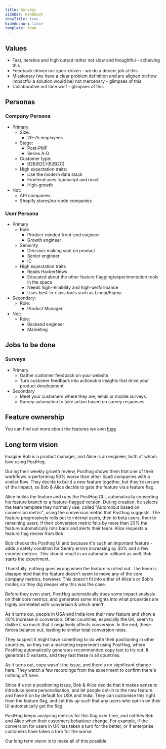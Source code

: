 ```yaml
---
title: Surveys
sidebar: Handbook
showTitle: true
hideAnchor: false
template: team
---
```


## Values
- Fast, iterative and high output rather not slow and thoughtful - achieving this
- Feedback-driven not spec-driven - we do a decent job at this
- Missionary (we have a clear problem definition and are aligned on how impactful a solution would be) not mercenary - glimpses of this
- Collaborative not lone wolf - glimpses of this

## Personas

### Company Persona
- Primary
    - Size:
        - 20-75 employees
    - Stage:
        - Post-PMF
        - Series A-D
    - Customer type:
        - B2B/B2C/(B2B2C)
    - High expectation traits:
        - Use the modern data stack
        - Frontend uses typescript and react
        - High-growth
- Not:
    - API companies
    - Shopify stores/no-code companies

### User Persona
- Primary
    - Role
        - Product-minded front-end engineer
        - Growth engineer
    - Seniority
        - Decision-making seat on product
        - Senior engineer
        - IC
    - High expectation traits
        - Reads HackerNews
        - Educated about the other feature flagging/experimentation tools in the space
        - Needs high-reliability and high-performance
        - Uses best-in-class tools such as Linear/Figma
- Secondary:
    - Role:
        - Product Manager
- Not:
    - Role:
        - Backend engineer
        - Marketing

## Jobs to be done

### Surveys
- Primary
    - Gather customer feedback on your website. 
    - Turn customer feedback into actionable insights that drive your product development.
- Secondary
    - Meet your customers where they are, email or mobile surveys.
    - Survey automation to take action based on survey responses.

## Feature ownership
You can find out more about the features we own [here](/handbook/engineering/feature-ownership)

## Long term vision

Imagine Bob is a product manager, and Alice is an engineer, both of whom love using PostHog. 

During their weekly growth review, Posthog shows them that one of their workflows is performing 50% worse than other SaaS companies with a similar flow. They decide to build a new feature together, but they're unsure of the impact, so Bob & Alice decide to gate the feature via a feature flag.

Alice builds the feature and runs the PostHog CLI, automatically converting his feature branch to a feature-flagged version. During creation, he selects the team template they normally use, called "Autorollout based on conversion metric", using the conversion metric that Posthog suggests. The feature progressively rolls out to internal users, then to beta users, then to remaining users. If their conversion metric falls by more than 20% the feature automatically rolls back and alerts their team. Alice requests a feature flag review from Bob.

Bob checks the Posthog UI and because it's such an important feature - adds a safety condition for Sentry errors increasing by 30% and a few counter metrics. This should result in an automatic rollback as well. Bob starts the experiment.

Thankfully, nothing goes wrong when the feature is rolled out. The team is disappointed that the feature doesn't seem to move any of the core company metrics, however. This doesn't fit into either of Alice's or Bob's model, so they dig deeper why this was the case.

Before they even start, PostHog automatically does some impact analysis on their core metrics, and generates some insights into what properties are highly correlated with conversion & which aren't.

As it turns out, people in USA and India love their new feature and show a 40% increase in conversion. Other countries, especially the UK, seem to dislike it so much that it negatively affects conversion. In the end, these forces balance out, leading to similar total conversion rates.

They suspect it might have something to do with their positioning in other countries, so they run a marketing experiment using PostHog, where PostHog automatically generates recommended copy text to try out. It generates 5 variants, and they test these in all countries.

As it turns out, copy wasn't the issue, and there's no significant change here. They watch a few recordings from the experiment to confirm there's nothing off here.

Since it's not a positioning issue, Bob & Alice decide that it makes sense to introduce some personalisation, and let people opt-in to the new feature, and have it on by default for USA and India. They can customise this right from the feature flag, and set this up such that any users who opt-in on their UI automatically get the flag.

PostHog keeps analysing metrics for this flag over time, and notifies Bob and Alice when their customers behaviour change. For example, if the conversion for users in UK has taken a turn for the better, or if enterprise customers have taken a turn for the worse.

Our long term vision is to make all of this possible.
